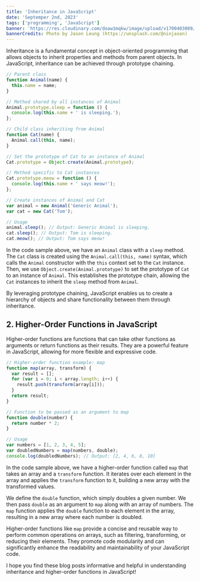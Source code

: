 ```yaml
---
title: 'Inheritance in JavaScript'
date: 'Septemper 2nd, 2023'
tags: ['programming', 'JavaScript']
banner: 'https://res.cloudinary.com/doaw1mqkw/image/upload/v1700403089/toukhy/jason-leung-LNFTAU-9oZw-unsplash-compressed_fjquj7.jpg'
bannerCredits: Photo by Jason Leung (https://unsplash.com/@ninjason)
---
```


Inheritance is a fundamental concept in object-oriented programming that allows objects to inherit properties and methods from parent objects. In JavaScript, inheritance can be achieved through prototype chaining.

```javascript
// Parent class
function Animal(name) {
  this.name = name;
}

// Method shared by all instances of Animal
Animal.prototype.sleep = function () {
  console.log(this.name + ' is sleeping.');
};

// Child class inheriting from Animal
function Cat(name) {
  Animal.call(this, name);
}

// Set the prototype of Cat to an instance of Animal
Cat.prototype = Object.create(Animal.prototype);

// Method specific to Cat instances
Cat.prototype.meow = function () {
  console.log(this.name + ' says meow!');
};

// Create instances of Animal and Cat
var animal = new Animal('Generic Animal');
var cat = new Cat('Tom');

// Usage
animal.sleep(); // Output: Generic Animal is sleeping.
cat.sleep(); // Output: Tom is sleeping.
cat.meow(); // Output: Tom says meow!
```

In the code sample above, we have an `Animal` class with a `sleep` method. The `Cat` class is created using the `Animal.call(this, name)` syntax, which calls the `Animal` constructor with the `this` context set to the `Cat` instance. Then, we use `Object.create(Animal.prototype)` to set the prototype of `Cat` to an instance of `Animal`. This establishes the prototype chain, allowing the `Cat` instances to inherit the `sleep` method from `Animal`.

By leveraging prototype chaining, JavaScript enables us to create a hierarchy of objects and share functionality between them through inheritance.

## 2. Higher-Order Functions in JavaScript

Higher-order functions are functions that can take other functions as arguments or return functions as their results. They are a powerful feature in JavaScript, allowing for more flexible and expressive code.

```javascript
// Higher-order function example: map
function map(array, transform) {
  var result = [];
  for (var i = 0; i < array.length; i++) {
    result.push(transform(array[i]));
  }
  return result;
}

// Function to be passed as an argument to map
function double(number) {
  return number * 2;
}

// Usage
var numbers = [1, 2, 3, 4, 5];
var doubledNumbers = map(numbers, double);
console.log(doubledNumbers); // Output: [2, 4, 6, 8, 10]
```

In the code sample above, we have a higher-order function called `map` that takes an array and a `transform` function. It iterates over each element in the array and applies the `transform` function to it, building a new array with the transformed values.

We define the `double` function, which simply doubles a given number. We then pass `double` as an argument to `map` along with an array of numbers. The `map` function applies the `double` function to each element in the array, resulting in a new array where each number is doubled.

Higher-order functions like `map` provide a concise and reusable way to perform common operations on arrays, such as filtering, transforming, or reducing their elements. They promote code modularity and can significantly enhance the readability and maintainability of your JavaScript code.

I hope you find these blog posts informative and helpful in understanding inheritance and higher-order functions in JavaScript!
